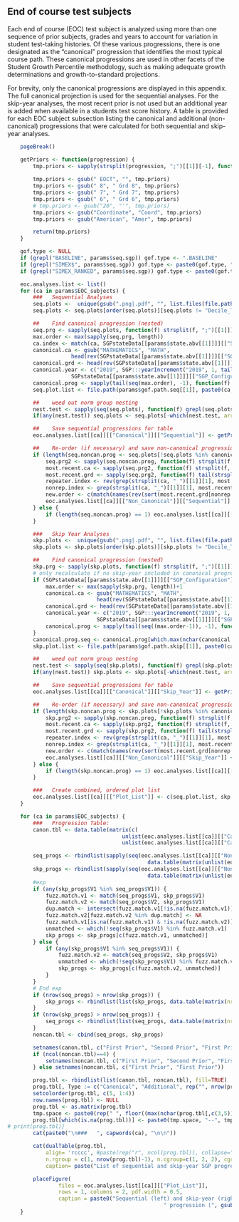 
##  End of course test subjects

Each end of course (EOC) test subject is analyzed using more than one sequence of prior subjects, grades and years to account for variation in student test-taking histories. Of these various progressions, there is one designated as the "canonical" progression that identifies the most typical course path. These canonical progressions are used in other facets of the Student Growth Percentile methodology, such as making adequate growth determinations and growth-to-standard projections.

For brevity, only the canonical progressions are displayed in this appendix. The full canonical projection is used for the sequential analyses.  For the skip-year analyses, the most recent prior is not used but an additional year is added when available in a students test score history.  A table is provided for each EOC subject subsection listing the canonical and additional (non-canonical) progressions that were calculated for both sequential and skip-year analyses.

```r
	pageBreak()
```

```r
	getPriors <- function(progression) {
		tmp.priors <- sapply(strsplit(progression, ";")[[1]][-1], function(f)
																				capwords(f, special.words =c("II", "ELA", "EOCT", "US")))
		tmp.priors <- gsub(" EOCT", "", tmp.priors)
		tmp.priors <- gsub(" 8", " Grd 8", tmp.priors)
		tmp.priors <- gsub(" 7", " Grd 7", tmp.priors)
		tmp.priors <- gsub(" 6", " Grd 6", tmp.priors)
		# tmp.priors <- gsub("20", "'", tmp.priors)
		tmp.priors <- gsub("Coordinate", "Coord", tmp.priors)
		tmp.priors <- gsub("American", "Amer", tmp.priors)

		return(tmp.priors)
	}

	gof.type <- NULL
	if (grepl("BASELINE", params$seq.sgp)) gof.type <- ".BASELINE"
	if (grepl("SIMEX$", params$seq.sgp)) gof.type <- paste0(gof.type, ".SIMEX")
	if (grepl("SIMEX_RANKED", params$seq.sgp)) gof.type <- paste0(gof.type, ".RANKED_SIMEX")

	eoc.analyses.list <- list()
	for (ca in params$EOC_subjects) {
		###   Sequential Analyses
		seq.plots <-  unique(gsub(".png|.pdf", "", list.files(file.path(params$gof.path.seq[[1]], paste0(ca, ".2019", gof.type)))))
		seq.plots <- seq.plots[order(seq.plots)][seq.plots != "Decile_Tables"]

		##    Find canonical progression (nested)
		seq.prg <- sapply(seq.plots, function(f) strsplit(f, ";")[[1]])
		max.order <- max(sapply(seq.prg, length))
		ca.index <- match(ca, SGPstateData[[params$state.abv[[1]]]][["SGP_Configuration"]][["content_area.projection.sequence"]][[ca]])
		canonical.ca <- gsub("MATHEMATICS", "MATH",
					head(rev(SGPstateData[[params$state.abv[[1]]]][["SGP_Configuration"]][["content_area.projection.sequence"]][[ca]][1:ca.index]), max.order))
		canonical.grd <- head(rev(SGPstateData[[params$state.abv[[1]]]][["SGP_Configuration"]][["grade.projection.sequence"]][[ca]][1:ca.index]), max.order)
		canonical.year <- c("2019", SGP:::yearIncrement("2019", 1, tail(cumsum(head(rev(
					SGPstateData[[params$state.abv[[1]]]][["SGP_Configuration"]][["year_lags.projection.sequence"]][[ca]][1:(ca.index-1)]), max.order)), -1)))
		canonical.prog <- sapply(tail(seq(max.order), -1), function(f) paste(canonical.year[1:f], canonical.ca[1:f], canonical.grd[1:f], sep="_", collapse=";"))
		seq.plot.list <- file.path(params$gof.path.seq[[1]], paste0(ca, ".2019", gof.type), paste0(canonical.prog[which.max(nchar(canonical.prog))], ".pdf")) # which.max to only do the full progression plot

		##    weed out norm group nesting
		nest.test <- sapply(seq(seq.plots), function(f) grepl(seq.plots[f], seq.plots[-f]))
		if(any(nest.test)) seq.plots <- seq.plots[-which(nest.test, arr.ind = TRUE)[,2]]

		##    Save sequential progressions for table
		eoc.analyses.list[[ca]][["Canonical"]][["Sequential"]] <- getPriors(seq.plots[seq.plots %in% canonical.prog])

		##    Re-order (if necessary) and save non-canonical progressions
		if (length(seq.noncan.prog <- seq.plots[!seq.plots %in% canonical.prog]) > 1) {
			seq.prg2 <- sapply(seq.noncan.prog, function(f) strsplit(f, ";")[[1]], simplify = FALSE)
			most.recent.ca <- sapply(seq.prg2, function(f) strsplit(f, "_")[[2]][2])
			most.recent.grd <- sapply(seq.prg2, function(f) tail(strsplit(f, "_")[[2]], 1))
			repeater.index <- rev(grep(strsplit(ca, "_")[[1]][1], most.recent.ca))
			nonrep.index <- grep(strsplit(ca, "_")[[1]][1], most.recent.ca, invert=TRUE)
			new.order <- c(match(names(rev(sort(most.recent.grd[nonrep.index]))), names(seq.prg2)), repeater.index)
			eoc.analyses.list[[ca]][["Non_Canonical"]][["Sequential"]] <- sapply(seq.noncan.prog[new.order], getPriors)
		} else {
			if (length(seq.noncan.prog) == 1) eoc.analyses.list[[ca]][["Non_Canonical"]][["Sequential"]] <- getPriors(seq.noncan.prog)
		}

		###   Skip Year Analyses
		skp.plots <-  unique(gsub(".png|.pdf", "", list.files(file.path(params$gof.path.skip[[1]], paste0(ca, ".2019", gof.type)))))
		skp.plots <- skp.plots[order(skp.plots)][skp.plots != "Decile_Tables"]

		##    Find canonical progression (nested)
		skp.prg <- sapply(skp.plots, function(f) strsplit(f, ";")[[1]])
		# only recalculate if no skip-year included in canonical progression
		if (SGPstateData[[params$state.abv[[1]]]][["SGP_Configuration"]][["year_lags.projection.sequence"]][[ca]][(ca.index-1)] < 2) {
			max.order <- max(sapply(skp.prg, length))+1
			canonical.ca <- gsub("MATHEMATICS", "MATH",
							head(rev(SGPstateData[[params$state.abv[[1]]]][["SGP_Configuration"]][["content_area.projection.sequence"]][[ca]][1:ca.index]), max.order))[-2]
			canonical.grd <- head(rev(SGPstateData[[params$state.abv[[1]]]][["SGP_Configuration"]][["grade.projection.sequence"]][[ca]][1:ca.index]), max.order)[-2]
			canonical.year <- c("2019", SGP:::yearIncrement("2019", 1, tail(cumsum(head(rev(
							SGPstateData[[params$state.abv[[1]]]][["SGP_Configuration"]][["year_lags.projection.sequence"]][[ca]][1:(ca.index-1)]), max.order)), -1)))[-2]
			canonical.prog <- sapply(tail(seq((max.order-1)), -1), function(f) paste(canonical.year[1:f], canonical.ca[1:f], canonical.grd[1:f], sep="_", collapse=";"))
		}
		canonical.prog.seq <- canonical.prog[which.max(nchar(canonical.prog))]
		skp.plot.list <- file.path(params$gof.path.skip[[1]], paste0(ca, ".2019", gof.type), paste0(canonical.prog.seq, ".pdf")) # which.max to only do the full progression plot

		##    weed out norm group nesting
		nest.test <- sapply(seq(skp.plots), function(f) grepl(skp.plots[f], skp.plots[-f]))
		if(any(nest.test)) skp.plots <- skp.plots[-which(nest.test, arr.ind = TRUE)[,2]]

		##    Save sequential progressions for table
		eoc.analyses.list[[ca]][["Canonical"]][["Skip_Year"]] <- getPriors(skp.plots[skp.plots %in% canonical.prog])

		##    Re-order (if necessary) and save non-canonical progressions
		if (length(skp.noncan.prog <- skp.plots[!skp.plots %in% canonical.prog]) > 1) {
			skp.prg2 <- sapply(skp.noncan.prog, function(f) strsplit(f, ";")[[1]], simplify = FALSE)
			most.recent.ca <- sapply(skp.prg2, function(f) strsplit(f, "_")[[2]][2])
			most.recent.grd <- sapply(skp.prg2, function(f) tail(strsplit(f, "_")[[2]], 1))
			repeater.index <- rev(grep(strsplit(ca, "_")[[1]][1], most.recent.ca))
			nonrep.index <- grep(strsplit(ca, "_")[[1]][1], most.recent.ca, invert=TRUE)
			new.order <- c(match(names(rev(sort(most.recent.grd[nonrep.index]))), names(skp.prg2)), repeater.index)
			eoc.analyses.list[[ca]][["Non_Canonical"]][["Skip_Year"]] <- sapply(skp.noncan.prog[new.order], getPriors)
		} else {
			if (length(skp.noncan.prog) == 1) eoc.analyses.list[[ca]][["Non_Canonical"]][["Skip_Year"]] <- getPriors(skp.noncan.prog)
		}

		###   Create combined, ordered plot list
		eoc.analyses.list[[ca]][["Plot_List"]] <- c(seq.plot.list, skp.plot.list) #  c(rbind(seq.plot.list, skp.plot.list))  # only do the full progression plot
	}
```



```r
	for (ca in params$EOC_subjects) {
		###   Progression Table:
		canon.tbl <- data.table(matrix(c(
									unlist(eoc.analyses.list[[ca]][["Canonical"]][["Sequential"]], use.names = FALSE),
									unlist(eoc.analyses.list[[ca]][["Canonical"]][["Skip_Year"]], use.names = FALSE)), nrow=1))

		seq_progs <- rbindlist(sapply(seq(eoc.analyses.list[[ca]][["Non_Canonical"]][["Sequential"]]), function(f) 		
											data.table(matrix(unlist(eoc.analyses.list[[ca]][["Non_Canonical"]][["Sequential"]][[f]], use.names=FALSE), nrow=1)), simplify=FALSE), fill=TRUE)
		skp_progs <- rbindlist(sapply(seq(eoc.analyses.list[[ca]][["Non_Canonical"]][["Skip_Year"]]), function(f) 		
											data.table(matrix(unlist(eoc.analyses.list[[ca]][["Non_Canonical"]][["Skip_Year"]][[f]], use.names=FALSE), nrow=1)), simplify=FALSE), fill=TRUE)
		#exp
		if (any(skp_progs$V1 %in% seq_progs$V1)) {
			fuzz.match.v1 <- match(seq_progs$V1, skp_progs$V1)
			fuzz.match.v2 <- match(seq_progs$V2, skp_progs$V1)
			dup.match <- intersect(fuzz.match.v1[!is.na(fuzz.match.v1)], fuzz.match.v2[!is.na(fuzz.match.v2)])
			fuzz.match.v2[fuzz.match.v2 %in% dup.match] <- NA
			fuzz.match.v1[is.na(fuzz.match.v1) & !is.na(fuzz.match.v2)] <- fuzz.match.v2[is.na(fuzz.match.v1) & !is.na(fuzz.match.v2)]
			unmatched <- which(!seq(skp_progs$V1) %in% fuzz.match.v1)
			skp_progs <- skp_progs[c(fuzz.match.v1, unmatched)]
		} else {
			if (any(skp_progs$V1 %in% seq_progs$V1)) {
				fuzz.match.v2 <- match(seq_progs$V2, skp_progs$V1)
				unmatched <- which(!seq(skp_progs$V1) %in% fuzz.match.v2)
				skp_progs <- skp_progs[c(fuzz.match.v2, unmatched)]
			}
		}
		# End exp
		if (nrow(seq_progs) > nrow(skp_progs)) {
			skp_progs <- rbindlist(list(skp_progs, data.table(matrix(nrow=(nrow(seq_progs) - nrow(skp_progs)), ncol=ncol(skp_progs)))))
		}
		if (nrow(skp_progs) > nrow(seq_progs)) {
			seq_progs <- rbindlist(list(seq_progs, data.table(matrix(nrow=(nrow(skp_progs) - nrow(seq_progs)), ncol=ncol(seq_progs)))))
		}
		noncan.tbl <- cbind(seq_progs, skp_progs)

		setnames(canon.tbl, c("First Prior", "Second Prior", "First Prior", "Second Prior"))
		if (ncol(noncan.tbl)==4) {
			setnames(noncan.tbl, c("First Prior", "Second Prior", "First Prior", "Second Prior"))
		} else setnames(noncan.tbl, c("First Prior", "First Prior"))

		prog.tbl <- rbindlist(list(canon.tbl, noncan.tbl), fill=TRUE)
		prog.tbl[, Type := c("Canonical", "Additional", rep("", nrow(prog.tbl)-2))]
		setcolorder(prog.tbl, c(5, 1:4))
		row.names(prog.tbl) <- NULL
		prog.tbl <- as.matrix(prog.tbl)
		tmp.space <- paste0(rep(" ", floor((max(nchar(prog.tbl[,c(3,5)]), na.rm=T)-2)/2)), collapse="")
		prog.tbl[which(is.na(prog.tbl))] <- paste0(tmp.space, "--", tmp.space)# '       --        '
# print(prog.tbl)}
		cat(paste0("\n###   ", capwords(ca), "\n\n"))

		cat(dualTable(prog.tbl,
			align= 'rcccc', #paste(rep("r", ncol(prog.tbl)), collapse=""), #  Warnings about rnames for HTML::htmlTable
			n.rgroup = c(1, nrow(prog.tbl)-1), n.cgroup=c(1, 2, 2), cgroup=c("", "Sequential", "Skip Year"),
			caption= paste("List of sequential and skip-year SGP progressions calculated for",  capwords(sub("MATHEMATICS", "MATH", ca)))))

		placeFigure(
				files = eoc.analyses.list[[ca]][["Plot_List"]],
				rows = 1, columns = 2, pdf.width = 0.5,
				caption = paste0("Sequential (left) and skip-year (right) fit plots for the canonical ", capwords(sub("MATHEMATICS", "MATH", ca)),
												 " progression (", gsub("Grd", "Grade", paste0(eoc.analyses.list[[ca]][["Canonical"]][["Sequential"]], collapse="/")), " priors)"))
	}
```
